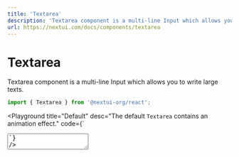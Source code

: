```yaml
---
title: 'Textarea'
description: 'Textarea component is a multi-line Input which allows you to write large texts.'
url: https://nextui.com/docs/components/textarea
---
```


# Textarea

Textarea component is a multi-line Input which allows you to write large texts.

```jsx
import { Textarea } from '@nextui-org/react';
```

<CarbonAd />

<Playground
  title="Default"
  desc="The default `Textarea` contains an animation effect."
  code={`
<Textarea
    label="Write your thoughts"
    placeholder="Enter your amazing ideas."
/>
`}
/>

<Playground
  title="Disabled"
  desc="Unusable and un-writtable `Textarea`."
  code={`
<>
    <Textarea
        disabled
        label="Name"
        placeholder="Enter your name"
      />
    <Spacer y={0.5} />
    <Textarea
        readOnly
        label="Read only Text"
        initialValue="Almost before we knew it, we had left the ground."
    />
</>
`}
/>

<Playground
  title="Autosize"
  desc="Unless the `rows` prop is set, the height of the text field dynamically 
  matches its content. You can use the `minRows` and `maxRows` props to bound it. This functionality
  has been based on [React Textarea Autosize](https://github.com/Andarist/react-textarea-autosize)"
  code={`
<Grid.Container gap={2.5}>
    <Grid>
        <Textarea placeholder="Static rows, rows (4)" rows={4}/>
    </Grid>
    <Grid>
        <Textarea placeholder="Min rows (2), write something large.." minRows={2}/>
    </Grid>
    <Grid>
        <Textarea placeholder="Max rows (10), Min rows (1), write something large.." minRows={1} maxRows={10}/>
    </Grid>
</Grid.Container>
`}
/>

<Playground
  title="Types"
  desc="You can use the same `Input` types in `Textarea`."
  code={`
<Grid.Container gap={2.5} style={{marginTop: '4px'}}>
  <Grid>
    <Textarea placeholder="Default Textarea" />
  </Grid>    
  <Grid>
    <Textarea
      underlined
      color="primary"
      labelPlaceholder="Underlined Textarea"
    />
  </Grid>
  <Grid>
    <Textarea bordered color="secondary" labelPlaceholder="Bordered Textarea" />
  </Grid>
</Grid.Container>   
`}
/>

<Playground
  title="Status"
  desc="You can change the color of the entire `Textarea` with the property `status`."
  code={`
<Grid.Container gap={2.5} style={{marginTop: '4px'}}>
  <Grid>
    <Textarea labelPlaceholder="Default" status="default" />
  </Grid>    
  <Grid>
    <Textarea labelPlaceholder="Primary" status="primary" />
  </Grid>
  <Grid>
    <Textarea labelPlaceholder="Secondary" status="secondary" />
  </Grid>
  <Grid>
    <Textarea labelPlaceholder="Success" status="success" />
  </Grid>
  <Grid>
    <Textarea labelPlaceholder="Warning" status="warning" />
  </Grid>
  <Grid>
    <Textarea labelPlaceholder="Error" status="error" />
  </Grid>
  <Grid>
    <Textarea labelPlaceholder="#ff4ecd" status="#ff4ecd" />
  </Grid>  
</Grid.Container>
`}
/>

<Playground
  title="Helper text"
  desc="As well as with `Input` you can set the prop `helperText` and customise its color with the `helperColor` prop in `Textarea`
  to show a helper text."
  code={`
<Grid.Container gap={2.5} style={{marginTop: '4px'}}>
     <Grid>
      <Textarea
        label="Default"
        helperText="Please enter your name"
        placeholder="Enter your name"
      />
      </Grid>  
      <Grid>
        <Textarea
            status="success"
            helperColor="success"
            initialValue="NextUI is a Beautiful, fast and modern React UI library 🚀."
            helperText="Excellent description"
            placeholder="Description"
            label="Success"
        />
      </Grid>       
      <Grid>
        <Textarea
            bordered
            color="error"
            status="error"
            helperColor="error"
            helperText="Enter a larger description"
            label="Description"
            placeholder="Description"
        />
      </Grid>
    </Grid.Container>
`}
/>

<Playground
  title="Controlled vs Uncontrolled"
  desc="As well as the `Input` component, `Textarea` component can be controlled or uncontrolled. If you want to deep in this topic
  you can go to the official React documentation for [Controlled Components](https://reactjs.org/docs/forms.html#controlled-components)
  and [Uncontrolled Components](https://reactjs.org/docs/uncontrolled-components.html). The controlled Textarea example is using the hook [useInput](#useinput)"
  code={`
()=> {
  // Controlled
  const { value: controlledValue, setValue: setControlledValue, reset, bindings } = useInput('Controlled Textarea');
  React.useEffect(() => console.log({controlledValue}), [controlledValue]);
  // Uncontrolled
  const textareaRef = React.useRef(null);
  const onClick = () => {
    if (textareaRef.current) {
      textareaRef.current.value = Math.random().toString(32);
    }
  };
  return (
<Grid.Container gap={1}>
    <Grid>
        <Textarea {...bindings} />
        <Spacer y={0.5}/>
        <Grid.Container gap={0.5}>
            <Grid>
                <Button
                    auto
                    color="primary"
                    size="small"
                    onClick={() => setControlledValue(Math.random().toString(32))}
                >
                    Set value
                </Button>
            </Grid>
            <Grid>
                <Button auto flat size="small" onClick={() => reset()}>
                    Reset value
                </Button>
            </Grid>
        </Grid.Container>
    </Grid>
    <Spacer x={2}/>
    <Grid>
        <Textarea 
            ref={textareaRef} 
            initialValue="Uncontrolled Textarea"
            onChange={(e) => console.log(e.target.value)} 
        />
        <Spacer y={0.5}/>
        <Grid.Container gap={0.5}>
            <Grid>
                <Button
                    auto
                    color="secondary"
                    size="small"
                    onClick={onClick}
                >
                    Set value
                </Button>
            </Grid>
        </Grid.Container>
    </Grid>    
</Grid.Container> 
  );
}
`}
/>

<Spacer y={3} />

### APIs

<Spacer y={2} />

#### Textarea Props

| Attribute             | Type                                                  | Accepted values                  | Description                                                               | Default   |
| --------------------- | ----------------------------------------------------- | -------------------------------- | ------------------------------------------------------------------------- | --------- |
| **value**             | `string`                                              | -                                | Textarea value                                                            | -         |
| **initialValue**      | `string`                                              | -                                | Textarea default value                                                    | -         |
| **placeholder**       | `string`                                              | -                                | The short hint displayed in the textarea                                  | -         |
| **size**              | `NormalSizes`                                         | [NormalSizes](#normal-sizes)     | Change textarea size                                                      | `medium`  |
| **color**             | `SimpleColors`                                        | [SimpleColors](#simple-colors)   | Change textarea text, border and label color                              | `default` |
| **status**            | `SimpleColors`                                        | [SimpleColors](#simple-colors)   | Change textarea status color                                              | `default` |
| **rows**              | `number`                                              | -                                | Textarea rows count                                                       | -         |
| **minRows**           | `number`                                              | -                                | Minimum number of rows to show for textarea                               | `3`       |
| **maxRows**           | `number`                                              | -                                | Maximum number of rows up to which the textarea can grow                  | `6`       |
| **cacheMeasurements** | `boolean`                                             | -                                | Reuse previously computed measurements when computing height of textarea. | `true`    |
| **helperColor**       | `SimpleColors`                                        | [SimpleColors](#simple-colors)   | Change helper text color                                                  | `default` |
| **required**          | `boolean`                                             | `true/false`                     | Required textarea prop                                                    | `false`   |
| **readOnly**          | `boolean`                                             | `true/false`                     | It prevents the user from changing the value of the field                 | `false`   |
| **disabled**          | `boolean`                                             | `true/false`                     | Disable textarea                                                          | `false`   |
| **bordered**          | `boolean`                                             | `true/false`                     | Bordered textarea                                                         | `false`   |
| **underlined**        | `boolean`                                             | `true/false`                     | Underlined textarea                                                       | `false`   |
| **shadow**            | `boolean`                                             | `true/false`                     | Enable or disable the textarea shadow                                     | `true`    |
| **animated**          | `boolean`                                             | `true/false`                     | Enable or disable the textarea animation                                  | `true`    |
| **autoComplete**      | `string`                                              | -                                | HTML textarea autocomplete attribute                                      | `off`     |
| **borderWeight**      | `NormalWeights`                                       | [NormalWeights](#normal-weights) | Border weight for `bordered` textarea                                     | `normal`  |
| **width**             | `string`                                              | -                                | Textarea width                                                            | `initial` |
| **label**             | `string`                                              | -                                | Text label for textarea                                                   | -         |
| **labelPlaceholder**  | `string`                                              | -                                | The placeholder becomes a label                                           | -         |
| **helperText**        | `string`                                              | -                                | Add a helper text to textarea                                             | -         |
| **onHeightChange**    | `(height: number, meta: {rowHeight: number}) => void` | -                                | Callback fired whenthe textarea height change                             | -         |
| **onChange**          | `(e: React.ChangeEvent) => void`                      | -                                | Callback fired when the value is changed                                  | -         |
| **onFocus**           | `(e: React.FocusEvent) => void`                       | -                                | Callback fired when the textarea is focused.                              | -         |
| **onBlur**            | `(e: React.FocusEvent) => void`                       | -                                | Callback fired when the textarea is blurred.                              | -         |
| **ref**               | <Code>Ref<HTMLTextAreaElement &#124; null></Code>     | -                                | forwardRef                                                                | -         |
| ...                   | `TextareaHTMLAttributes`                              | `'className', ...`               | Textarea native props                                                     | -         |

<Spacer y={2} />

### Textarea types

<Spacer y={1} />

#### Simple Colors

```ts
type NormalColors =
  | 'default'
  | 'primary'
  | 'secondary'
  | 'success'
  | 'warning'
  | 'error';
```

#### Normal Sizes

```ts
type NormalSizes = 'mini' | 'small' | 'medium' | 'large' | 'xlarge';
```

#### Normal Weights

```ts
type NormalWeights = 'normal' | 'light' | 'bold';
```

#### useInput

```ts
type useInput = (initialValue: string) => {
  value: string;
  setValue: Dispatch<SetStateAction<string>>;
  currentRef: MutableRefObject<string>;
  reset: () => void;
  bindings: {
    value: string;
    onChange: (event: React.ChangeEvent<HTMLInputElement>) => void;
  };
};
```
